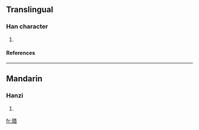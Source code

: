 ==Translingual==
===Han character===
{{Han char|rn=96|rad=玉|as=09|sn=13|four=|canj=一土口心日 (MGRPA)}}
# {{defn|Han|sort=玉09}}
====References====
{{Han ref|kx=0737.020|dkj=21104|dj=1148.050|hdz=21129.030|uh=7449|ud=29769}}

----
==Mandarin==
===Hanzi===
{{cmn-hanzi|pin=[[mín]] ([[min2]])|wg=min<sup>2</sup>}}
# {{defn|Mandarin}}

[[fr:瑉]]